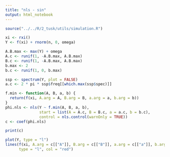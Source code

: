 ```yaml
---
title: "nls - sin"
output: html_notebook
---
```


```r
source("../../R/2_tusk/utils/simulation.R")
```

```r
xi <- rxi()
Y <- f(xi) + rnorm(n, 0, omega)
```

```r
A.B.max <- max(Y) + omega
A.c <- runif(1, -A.B.max, A.B.max)
B.c <- runif(1, -A.B.max, A.B.max)
b.max <- 2
b.c <- runif(1, 0, b.max)

ssp <- spectrum(Y, plot = FALSE)
a.c <- 2 * pi * ssp$freq[[which.max(ssp$spec)]]

f.min <- function(A, B, a, b) {
  return(f(xi, A.arg = A, B.arg = B, a.arg = a, b.arg = b))
}
phi.nls <- nls(Y ~ f.min(A, B, a, b),
               start = list(A = A.c, B = B.c, a = a.c, b = b.c),
               control = nls.control(warnOnly = TRUE))
c <- coef(phi.nls)

print(c)

plot(Y, type = "l")
lines(f(xi, A.arg = c[["A"]], B.arg = c[["B"]], a.arg = c[["a"]], b.arg = c[["b"]]),
      type = "l", col = "red")
```
